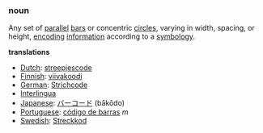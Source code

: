 ===noun===

Any set of [[parallel]] [[bar]]s or concentric [[circle]]s, varying in width, spacing, or height, [[encode|encoding]] [[information]] according to a [[symbology]].

'''translations'''
*[[Dutch]]: [[streepjescode]]
*[[Finnish]]: [[viivakoodi]]
*[[German]]: [[Strichcode]]
*[[Interlingua]] [[]]
*[[Japanese]]: [[バーコード]] (bākōdo)
*[[Portuguese]]: [[código de barras]] ''m''
*[[Swedish]]: [[Streckkod]]